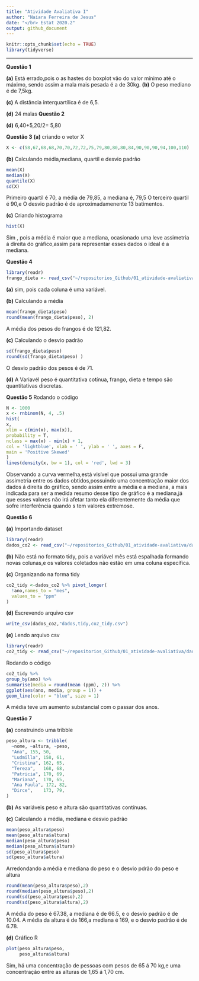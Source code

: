 ---
title: "Atividade Avaliativa I" 
author: "Naiara Ferreira de Jesus"
date: "</br> Estat 2020.2"
output: github_document
---

```{r setup, include=FALSE}
knitr::opts_chunk$set(echo = TRUE)
library(tidyverse)
```

---
**Questão 1**

**(a)** Está errado,pois o as  hastes do boxplot vão do valor mínimo até o máximo, sendo assim a mala mais pesada é a de 30kg.
**(b)** O peso mediano é de 7,5kg.

**(c)** A distância interquartílica é de 6,5.

**(d)** 24 malas
**Questão 2**

**(d)** 6,40+5,20/2= 5,80

**Questão 3**
**(a)** criando o vetor X

```{r}
X <- c(58,67,68,68,70,70,72,72,75,79,80,80,80,84,90,90,90,94,100,110)
```

**(b)** Calculando média,mediana, quartil e desvio padrão

```{r}
mean(X)
median(X)
quantile(X)
sd(X)
```

Primeiro quartil é  70, a média de 79,85, a mediana é, 79,5 O terceiro quartil é 90,e O desvio padrão é de aproximadamenente 13 batimentos.

**(c)** Criando histograma

```{r}
hist(X)
```
Sim , pois a média é maior que a mediana, ocasionado uma leve assimetria á direita do gráfico,assim para representar esses dados o ideal é a mediana.

**Questão 4**

```{r}
library(readr)
frango_dieta <- read_csv("~/repositorios_Github/01_atividade-avaliativa/dados/tidy/frango_dieta.csv")

```


**(a)** sim, pois cada coluna é uma variável.

**(b)** Calculando a média
```{r}
mean(frango_dieta$peso)
round(mean(frango_dieta$peso), 2)
```
A média dos pesos do frangos é de 121,82.

**(c)** Calculando o desvio padrão
```{r}
sd(frango_dieta$peso)
round(sd(frango_dieta$peso) )
```

O desvio padrão  dos pesos é de 71.

**(d)** A Variavél peso é quantitativa cotínua, frango, dieta e tempo  são quantitativas discretas. 

**Questão 5** Rodando o código
```{r}
N <- 1000
x <- rnbinom(N, 4, .5)
hist(
x,
xlim = c(min(x), max(x)),
probability = T,
nclass = max(x) - min(x) + 1,
col = 'lightblue', xlab = ' ', ylab = ' ', axes = F,
main = 'Positive Skewed'
)
lines(density(x, bw = 1), col = 'red', lwd = 3)

```
Observando a curva vermelha,está visível que possui uma grande assimetria entre os dados obtidos,possuindo uma concentração maior dos dados á direita do gráfico, sendo assim entre a média e a mediana, a mais indicada para ser a medida resumo desse tipo de gráfico é a mediana,já que esses valores não irá afetar tanto ela diferentemente da média que sofre interferência quando s tem valores extremose.

**Questão 6**

**(a)** Importando dataset
```{r}
library(readr)
dados_co2 <- read_csv("~/repositorios_Github/01_atividade-avaliativa/dados/brutos/dados_co2.csv")
```


**(b)** Não está no formato tidy, pois a variável mês está espalhada formando novas colunas,e os valores coletados não estão em uma coluna específica.
 
**(c)** Organizando na forma tidy
```{r}
co2_tidy <-dados_co2 %>% pivot_longer(
  !ano,names_to = "mes",
  values_to = "ppm"
)
```

**(d)** Escrevendo arquivo csv
```{r}
write_csv(dados_co2,"dados,tidy,co2_tidy.csv")

```

 
**(e)** Lendo arquivo csv
```{r}
library(readr)
co2_tidy <- read_csv("~/repositorios_Github/01_atividade-avaliativa/dados/tidy/co2_tidy.csv")
```
 Rodando o código
 
```{r}
co2_tidy %>%
group_by(ano) %>% 
summarise(media = round(mean (ppm), 2)) %>%
ggplot(aes(ano, media, group = 1)) +
geom_line(color = "blue", size = 1)

```


A média teve um aumento substancial com o passar dos anos.
    
**Questão 7**

**(a)** construindo uma tribble

```{r}
peso_altura <- tribble(
  ~nome, ~altura, ~peso,
  "Ana", 155, 50,
  "Ludmilla", 158, 61,
  "Cristina", 162, 65,
  "Tereza",   168, 68,
  "Patricia", 170, 69, 
  "Mariana",  170, 65,
  "Ana Paula", 172, 82,
  "Dirce",    173, 79,
)
```

**(b)** As variáveis peso e altura são quantitativas contínuas.

**(c)** Calculando a média, mediana e desvio padrão
```{r}
mean(peso_altura$peso)
mean(peso_altura$altura)
median(peso_altura$peso)
median(peso_altura$altura)
sd(peso_altura$peso)
sd(peso_altura$altura)
```
Arredondando a média e mediana do peso e o desvio pdrão do peso e altura
```{r}
round(mean(peso_altura$peso),2)
round(median(peso_altura$peso),2)
round(sd(peso_altura$peso),2)
round(sd(peso_altura$altura),2)
```
A média do peso é 67.38, a mediana é de 66.5, e o desvio padrão é de 10.04. A média da altura é de 166,a mediana é 169, e o desvio padrão é de 6.78.

**(d)** Gráfico R
```{r}
plot(peso_altura$peso, 
     peso_altura$altura)
```


Sim, há uma concentração de pessoas com pesos de 65 á 70 kg,e uma concentração entre as alturas de 1,65 á 1,70 cm.


